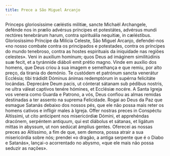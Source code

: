 ```yaml
---
title: Prece a São Miguel Arcanjo
---
```


<div class="grid grid-cols-2 gap-5">
  <span class="text-justify">
    Princeps gloriosíssime cæléstis militiæ, sancte Michaël Archangele, defénde
    nos in prælio advérsus príncipes et potestátes, advérsus mundi rectóres
    tenebrárum harum, contra spirituália nequitiæ, in cæléstibus.
  </span>
  <span class="text-justify">
    Gloriosíssimo Príncipe da Milícia Celeste, São Miguel Arcanjo, defendei-nos
    «no nosso combate contra os principados e potestades, contra os príncipes do
    mundo tenebroso, contra as hostes espirituais da iniquidade nas regiões
    celestes».
  </span>
  <span class="text-justify">
    Veni in auxilium hominum; quos Deus ad imáginem similitúdinis suæ fecit, et
    a tyránnide diáboli emit prétio magno.
  </span>
  <span class="text-justify">
    Vinde em auxílio dos homens, que Deus criou à sua imagem e semelhança e que
    remiu, por alto preço, da tirania do demónio.
  </span>
  <span class="text-justify">
    Te custódem et patrónum sancta venerátur Ecclésia; tibi trádidit Dóminus
    ánimas redemptórum in supérna felicitáte locándas. Deprecáre Deum pacis, ut
    cónterat sátanam sub pédibus nostris, ne ultra váleat captivos tenére
    hómines, et Ecclésiæ nocére.
  </span>
  <span class="text-justify">
    A Santa Igreja vos venera como Guarda e Patrono, a vós, Deus confiou as
    almas remidas destinadas a ter assento na suprema Felicidade. Rogai ao Deus
    da Paz que esmague Satanás debaixo dos nossos pés, que ele não possa mais
    reter os homens cativos e infligir males à Igreja.
  </span>
  <span class="text-justify">
    Offer nostras preces in Conspéctu Altíssimi, ut cito anticipent nos
    misericórdiæ Dómini, et apprehéndas dracónem, serpéntem antiquum, qui est
    diábolus et sátanas, et ligátum mittas in abyssum, ut non sedúcat ámplius
    gentes.
  </span>
  <span class="text-justify">
    Oferecei as nossas preces ao Altíssimo, a fim de que, sem demora, possa
    atrair a sua misericórdia sobre nós; prendei «o dragão, a antiga serpente
    que é o Diabo e Satanás», lançai-o acorrentado no abysmo, «que ele mais não
    possa seduzir as nações».
  </span>
</div>
